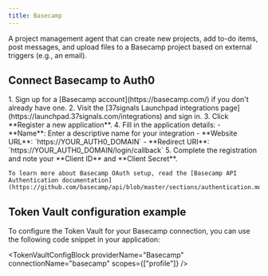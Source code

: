 ```yaml
---
title: Basecamp
---
```



A project management agent that can create new projects, add to-do items, post messages, and upload files to a Basecamp project based on external triggers (e.g., an email).

## Connect Basecamp to Auth0

<IntegrationInfoBlock providerName="Basecamp" />

<Steps>
  <Step title="Basecamp setup">
    1. Sign up for a [Basecamp account](https://basecamp.com/) if you don't already have one.
    2. Visit the [37signals Launchpad integrations page](https://launchpad.37signals.com/integrations) and sign in.
    3. Click **Register a new application**.
    4. Fill in the application details:
       - **Name**: Enter a descriptive name for your integration
       - **Website URL**: `https://YOUR_AUTH0_DOMAIN`
       - **Redirect URI**: `https://YOUR_AUTH0_DOMAIN/login/callback`
       <FindDomainInfoBlock />
    5. Complete the registration and note your **Client ID** and **Client Secret**.

    To learn more about Basecamp OAuth setup, read the [Basecamp API Authentication documentation](https://github.com/basecamp/api/blob/master/sections/authentication.md).
  </Step>
  <Step title="Auth0 setup">
    <Auth0SetupBlock providerName="Basecamp" scopesName="Attributes" allowFreeFormScopes={false} />
  </Step>
</Steps>

## Token Vault configuration example

To configure the Token Vault for your Basecamp connection, you can use the following code snippet in your application:

<TokenVaultConfigBlock 
  providerName="Basecamp"
  connectionName="basecamp"
  scopes={["profile"]}
/>

<NextStepsBlock />
